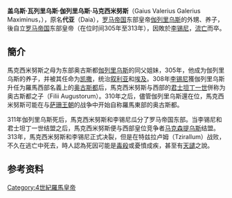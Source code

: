 {{他用|other=3世紀後期的蠻族羅馬皇帝|馬克西米努斯·色雷克斯}}
{{unreferenced|time=2012-9-5}}
'''盖乌斯·瓦列里乌斯·伽列里乌斯·马克西米努斯'''（Gaius Valerius Galerius Maximinus，{{bd|270年|11月20日|313年||M}}），原名'''代亚'''（Daia），[[罗马帝国|罗马帝国]]东部皇帝[[伽列里乌斯|伽列里乌斯]]的外甥、养子，後自立[[罗马帝国|罗马帝国]]东部皇帝（在位时间305年至313年），因敗於[[李锡尼|李锡尼]]，[[流亡|流亡]]而卒。

==簡介==
馬克西米努斯之母为东部奥古斯都[[伽列里乌斯|伽列里乌斯]]的同父姐妹，305年，他成为伽列里乌斯的养子，并被其任命为[[:凯撒_(头衔)|凯撒]]，统治[[叙利亚|叙利亚]]和[[埃及|埃及]]。308年[[李锡尼|李锡尼]]獲伽列里乌斯升任为羅馬西部名義上的[[奥古斯都|奥古斯都]]后，馬克西米努斯与西部的[[君士坦丁一世|君士坦丁一世]]併称为奥古斯都之子（Filii Augustorum）。310年之后，儘管伽列里乌斯還在位，馬克西米努斯可能在与[[萨珊王朝|萨珊王朝]]的战争中开始自称羅馬東部的奥古斯都。

311年伽列里乌斯死后，馬克西米努斯和李锡尼瓜分了罗马帝国东部。当李锡尼和君士坦丁一世结盟之后，馬克西米努斯便与西部皇位竞争者[[马克森提乌斯|马克森提乌斯]]结盟。313年，馬克西米努斯和李锡尼正式决裂，但是在特兹拉卢姆（Tzirallum）战败，不久在逃亡中死去，時人認為死因可能是[[毒殺|毒殺]]或憂憤成疾，甚至有[[天譴|天譴]]之說。

{{罗马帝国皇帝| 本人=马克西米努斯| 时间 = 308-313| 之前=[[戴克里先|戴克里先]]和[[马克西米安|马克西米安]] | 之后= [[李锡尼|李锡尼]]、[[伽列里乌斯|伽列里乌斯]]、[[马克森提乌斯|马克森提乌斯]]和 [[君士坦丁一世|君士坦丁一世]]| 同时=[[马克西米安|马克西米安]]、[[塞维鲁二世|塞维鲁二世]]、[[李锡尼|李锡尼]]、[[马克森提乌斯|马克森提乌斯]]和 [[君士坦丁一世|君士坦丁一世]])}}

{{Authority control}}
[[Category:4世紀羅馬皇帝|Category:4世紀羅馬皇帝]]

== 参考资料 ==
{{1911}}